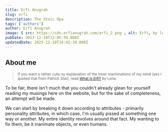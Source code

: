 ```yaml
---
title: Erfi Anugrah
slug: erfi
description: The Stoic Opa
tags: ['authors']
author: Erfi Anugrah
image: { src: https://cdn.erfianugrah.com/erfi_2.png , alt: Erfi, by lele }
pubDate: 2023-12-10T12:05:39.000Z
updatedDate: 2023-12-10T14:42:39.000Z
---
```

## About me

> <small>If you want a rather cute-sy explanation of the inner machinations of my mind (yes I quoted that from Patrick Star), read [What is Erfi?](https://www.erfianugrah.com/zeitweilig/what-is-erfi/) by Lena.</small>

To be fair, there isn't much that you couldn't already glean for yourself reading my musings here on the website, but for the sake of completeness, an attempt will be made.

We can start by breaking it down according to attributes - primarily personality attributes, in which case, I'm usually pissed at something one way or another. My entire identity revolves around that fact. My wanting to fix them, be it inanimate objects, or even humans.
